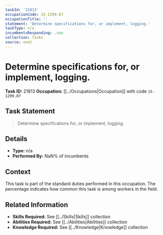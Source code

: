 ```yaml
---
taskId: '21813'
occupationCode: 15-1299.07
occupationTitle: ''
statement: 'Determine specifications for, or implement, logging.'
taskType: n/a
incumbentsResponding: .nan
collection: Tasks
source: onet
---
```

# Determine specifications for, or implement, logging.

**Task ID:** 21813
**Occupation:** [[../Occupations|Occupation]] with code `15-1299.07`

## Task Statement

> Determine specifications for, or implement, logging.

## Details

- **Type:** n/a
- **Performed By:** NaN% of incumbents

## Context

This task is part of the standard duties performed in this occupation. The percentage indicates how common this task is among workers in the field.

## Related Information

- **Skills Required:** See [[../Skills|Skills]] collection
- **Abilities Required:** See [[../Abilities|Abilities]] collection
- **Knowledge Required:** See [[../Knowledge|Knowledge]] collection
